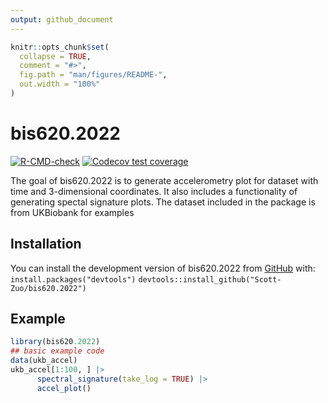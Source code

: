 ```yaml
---
output: github_document
---
```


<!-- README.md is generated from README.Rmd. Please edit that file -->

```r
knitr::opts_chunk$set(
  collapse = TRUE,
  comment = "#>",
  fig.path = "man/figures/README-",
  out.width = "100%"
)
```

# bis620.2022

<!-- badges: start -->
[![R-CMD-check](https://github.com/Scott-Zuo/bis620.2022/actions/workflows/R-CMD-check.yaml/badge.svg)](https://github.com/Scott-Zuo/bis620.2022/actions/workflows/R-CMD-check.yaml)
[![Codecov test coverage](https://codecov.io/gh/Scott-Zuo/bis620.2022/branch/main/graph/badge.svg)](https://app.codecov.io/gh/Scott-Zuo/bis620.2022?branch=main)
<!-- badges: end -->

The goal of bis620.2022 is to generate accelerometry plot for dataset with time and 3-dimensional coordinates.
It also includes a functionality of generating spectal signature plots.
The dataset included in the package is from UKBiobank for examples

## Installation

You can install the development version of bis620.2022 from [GitHub](https://github.com/) with: <br>
`install.packages("devtools")`
`devtools::install_github("Scott-Zuo/bis620.2022")`

## Example


```r
library(bis620.2022)
## basic example code
data(ukb_accel)
ukb_accel[1:100, ] |>
      spectral_signature(take_log = TRUE) |>
      accel_plot()
```
